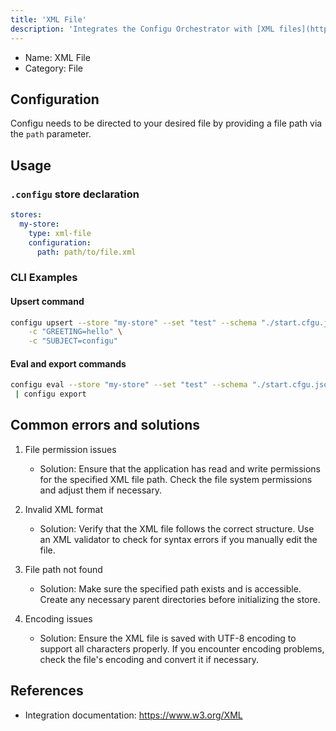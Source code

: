 ```yaml
---
title: 'XML File'
description: 'Integrates the Configu Orchestrator with [XML files](https://www.w3.org/XML/).'
---
```


- Name: XML File
- Category: File

## Configuration

Configu needs to be directed to your desired file by providing a file path via the `path` parameter.

## Usage

### `.configu` store declaration

```yaml
stores:
  my-store:
    type: xml-file
    configuration:
      path: path/to/file.xml
```

### CLI Examples

#### Upsert command

```bash
configu upsert --store "my-store" --set "test" --schema "./start.cfgu.json" \
    -c "GREETING=hello" \
    -c "SUBJECT=configu"
```

#### Eval and export commands

```bash
configu eval --store "my-store" --set "test" --schema "./start.cfgu.json" \
 | configu export
```

## Common errors and solutions

1. File permission issues

   - Solution: Ensure that the application has read and write permissions for the specified XML file path. Check the file system permissions and adjust them if necessary.

2. Invalid XML format

   - Solution: Verify that the XML file follows the correct structure. Use an XML validator to check for syntax errors if you manually edit the file.

3. File path not found

   - Solution: Make sure the specified path exists and is accessible. Create any necessary parent directories before initializing the store.

4. Encoding issues
   - Solution: Ensure the XML file is saved with UTF-8 encoding to support all characters properly. If you encounter encoding problems, check the file's encoding and convert it if necessary.

## References

- Integration documentation: https://www.w3.org/XML
